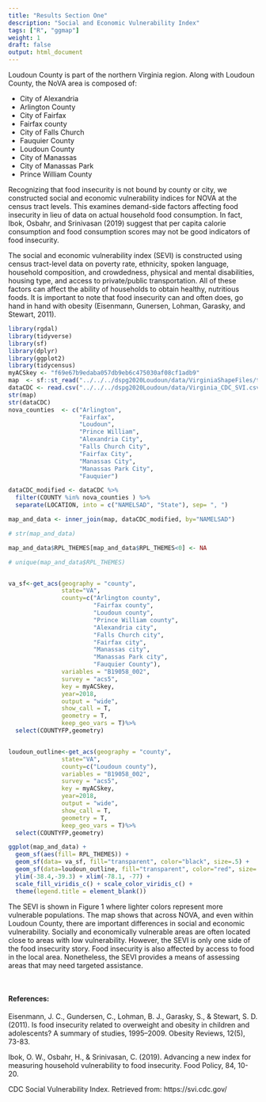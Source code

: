 ```yaml
---
title: "Results Section One"
description: "Social and Economic Vulnerability Index"
tags: ["R", "ggmap"]
weight: 1
draft: false
output: html_document
---
```


Loudoun County is part of the northern Virginia region. Along with Loudoun County, the NoVA area is composed of:

* City of Alexandria
+ Arlington County
+ City of Fairfax
+ Fairfax county
+ City of Falls Church
+ Fauquier County
+ Loudoun County
+ City of Manassas
+ City of Manassas Park
+ Prince William County

Recognizing that food insecurity is not bound by county or city, we constructed social and economic vulnerability indices for NOVA at the census tract levels. This examines demand-side factors affecting food insecurity in lieu of data on actual household food consumption. In fact, Ibok, Osbahr, and Srinivasan (2019) suggest that per capita calorie consumption and food consumption scores may not be good indicators of food insecurity. 

The social and economic vulnerability index (SEVI) is constructed using census tract-level data on poverty rate, ethnicity, spoken language, household composition, and crowdedness, physical and mental disabilities, housing type, and access to private/public transportation. All of these factors can affect the ability of households to obtain healthy, nutritious foods. It is important to note that food insecurity can and often does, go hand in hand with obesity (Eisenmann, Gunersen, Lohman, Garasky, and Stewart, 2011).


```r
library(rgdal)
library(tidyverse)
library(sf)
library(dplyr)
library(ggplot2)
library(tidycensus)
myACSkey <- "f69e67b9edaba057db9eb6c475030af08cf1adb9"
map  <- sf::st_read("../../../dspg2020Loudoun/data/VirginiaShapeFiles/tl_2019_51_tract.shp", stringsAsFactors = FALSE)
dataCDC <- read.csv("../../../dspg2020Loudoun/data/Virginia_CDC_SVI.csv")
str(map)
str(dataCDC)
nova_counties  <- c("Arlington",
                    "Fairfax",
                    "Loudoun",
                    "Prince William",
                    "Alexandria City",
                    "Falls Church City",
                    "Fairfax City",
                    "Manassas City",
                    "Manassas Park City",
                    "Fauquier")

dataCDC_modified <- dataCDC %>%
  filter(COUNTY %in% nova_counties ) %>%
  separate(LOCATION, into = c("NAMELSAD", "State"), sep= ", ")

map_and_data <- inner_join(map, dataCDC_modified, by="NAMELSAD")

# str(map_and_data)

map_and_data$RPL_THEMES[map_and_data$RPL_THEMES<0] <- NA

# unique(map_and_data$RPL_THEMES)


va_sf<-get_acs(geography = "county",
               state="VA",
               county=c("Arlington county",
                        "Fairfax county",
                        "Loudoun county",
                        "Prince William county",
                        "Alexandria city",
                        "Falls Church city",
                        "Fairfax city",
                        "Manassas city",
                        "Manassas Park city",
                        "Fauquier County"),
               variables = "B19058_002",
               survey = "acs5",
               key = myACSkey,
               year=2018,
               output = "wide",
               show_call = T,
               geometry = T,
               keep_geo_vars = T)%>%
  select(COUNTYFP,geometry)


loudoun_outline<-get_acs(geography = "county",
               state="VA",
               county=c("Loudoun county"),
               variables = "B19058_002",
               survey = "acs5",
               key = myACSkey,
               year=2018,
               output = "wide",
               show_call = T,
               geometry = T,
               keep_geo_vars = T)%>%
  select(COUNTYFP,geometry)

```
```r
ggplot(map_and_data) + 
  geom_sf(aes(fill= RPL_THEMES)) +
  geom_sf(data= va_sf, fill="transparent", color="black", size=.5) +
  geom_sf(data=loudoun_outline, fill="transparent", color="red", size=.75) +
  ylim(-38.4,-39.3) + xlim(-78.1, -77) + 
  scale_fill_viridis_c() + scale_color_viridis_c() +
  theme(legend.title = element_blank()) 
```
<!-- ![](/knitted_demographics_Loudoun_files/figure-html/plot-1.png){style="width:75%; display: block; margin-left: auto; margin-right: auto;"} -->

The SEVI is shown in Figure 1 where lighter colors represent more vulnerable populations. The map shows that across NOVA, and even within Loudoun County, there are important differences in social and economic vulnerability. Socially and economically vulnerable areas are often located close to areas with low vulnerability. However, the SEVI is only one side of the food insecurity story. Food insecurity is also affected by access to food in the local area. Nonetheless, the SEVI provides a means of assessing areas that may need targeted assistance.

<br>

#### References:
Eisenmann, J. C., Gundersen, C., Lohman, B. J., Garasky, S., & Stewart, S. D. (2011). Is food insecurity related to overweight and obesity in children and adolescents? A summary of studies, 1995–2009. Obesity Reviews, 12(5), 73-83.

Ibok, O. W., Osbahr, H., & Srinivasan, C. (2019). Advancing a new index for measuring household vulnerability to food insecurity. Food Policy, 84, 10-20. 

CDC Social Vulnerability Index. Retrieved from: https://svi.cdc.gov/